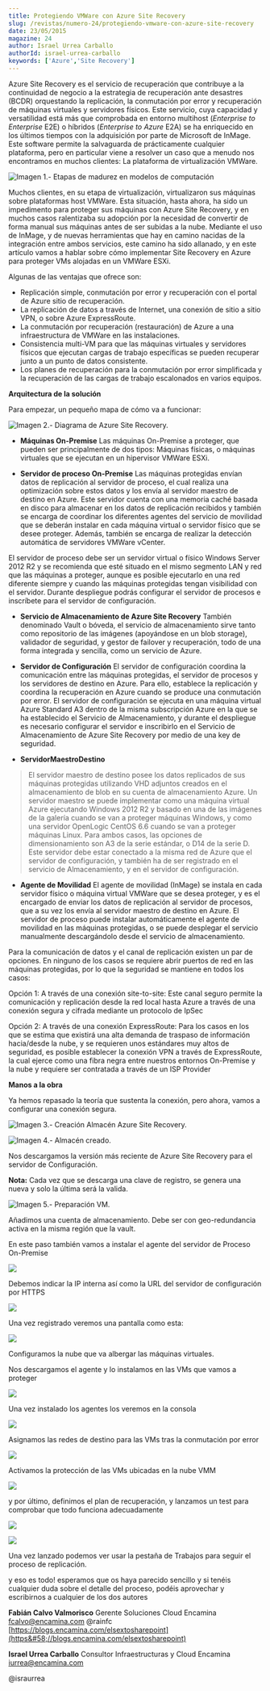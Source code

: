 ```yaml
---
title: Protegiendo VMWare con Azure Site Recovery
slug: /revistas/numero-24/protegiendo-vmware-con-azure-site-recovery
date: 23/05/2015
magazine: 24
author: Israel Urrea Carballo
authorId: israel-urrea-carballo
keywords: ['Azure','Site Recovery']
---
```



<ArticleHeader frontmatter={props.pageContext.frontmatter} />



​Azure Site Recovery es el servicio de recuperación que contribuye a la continuidad de negocio a la estrategia de recuperación ante desastres (BCDR) orquestando la replicación, la conmutación por error y recuperación de máquinas virtuales y servidores físicos. Este servicio, cuya capacidad y versatilidad está más que comprobada en entorno multihost (*Enterprise to Enterprise* E2E) o híbridos (*Enterprise to Azure* E2A) se ha enriquecido en los últimos tiempos con la adquisición por parte de Microsoft de InMage. Este software permite la salvaguarda de prácticamente cualquier plataforma, pero en particular viene a resolver un caso que a menudo nos encontramos en muchos clientes: La plataforma de virtualización VMWare.

![Imagen 1.- Etapas de madurez en modelos de computación](../../../images/numero24/protegiendo-vmware-con-azure-site-recovery/imagen1.png)

Muchos clientes, en su etapa de virtualización, virtualizaron sus máquinas sobre plataformas host VMWare. Esta situación, hasta ahora, ha sido un impedimento para proteger sus máquinas con Azure Site Recovery, y en muchos casos ralentizaba su adopción por la necesidad de convertir de forma manual sus máquinas antes de ser subidas a la nube. Mediante el uso de InMage, y de nuevas herramientas que hay en camino nacidas de la integración entre ambos servicios, este camino ha sido allanado, y en este artículo vamos a hablar sobre cómo implementar Site Recovery en Azure para proteger VMs alojadas en un VMWare ESXi.

Algunas de las ventajas que ofrece son:

- Replicación simple, conmutación por error y recuperación con el portal de Azure sitio de recuperación.
- La replicación de datos a través de Internet, una conexión de sitio a sitio VPN, o sobre Azure ExpressRoute.
- La conmutación por recuperación (restauración) de Azure a una infraestructura de VMWare en las instalaciones.
- Consistencia multi-VM para que las máquinas virtuales y servidores físicos que ejecutan cargas de trabajo específicas se pueden recuperar junto a un punto de datos consistente.
- Los planes de recuperación para la conmutación por error simplificada y la recuperación de las cargas de trabajo escalonados en varios equipos.


**Arquitectura de la solución**

Para empezar, un pequeño mapa de cómo va a funcionar:

![Imagen 2.- Diagrama de Azure Site Recovery.](../../../images/numero24/protegiendo-vmware-con-azure-site-recovery/imagen2.png)

- **Máquinas On-Premise** 
Las máquinas On-Premise a proteger, que pueden ser principalmente de dos tipos: Máquinas físicas, o máquinas virtuales que se ejecutan en un hipervisor VMWare ESXi.


- **Servidor de proceso On-Premise**
Las máquinas protegidas envían datos de replicación al servidor de proceso, el cual realiza una optimización sobre estos datos y los envía al servidor maestro de destino en Azure. Este servidor cuenta con una memoria caché basada en disco para almacenar en los datos de replicación recibidos y también se encarga de coordinar los diferentes agentes del servicio de movilidad que se deberán instalar en cada máquina virtual o servidor físico que se desee proteger. Además, también se encarga de realizar la detección automática de servidores VMWare vCenter. 

El servidor de proceso debe ser un servidor virtual o físico Windows Server 2012 R2 y se recomienda que esté situado en el mismo segmento LAN y red que las máquinas a proteger, aunque es posible ejecutarlo en una red diferente siempre y cuando las máquinas protegidas tengan visibilidad con el servidor. Durante despliegue podrás configurar el servidor de procesos e inscríbete para el servidor de configuración.


- **Servicio de Almacenamiento de Azure Site Recovery**
También denominado Vault o bóveda, el servicio de almacenamiento sirve tanto como repositorio de las imágenes (apoyándose en un blob storage), validador de seguridad, y gestor de failover y recuperación, todo de una forma integrada y sencilla, como un servicio de Azure.


- **Servidor de Configuración**
El servidor de configuración coordina la comunicación entre las máquinas protegidas, el servidor de procesos y los servidores de destino en Azure. Para ello, establece la replicación y coordina la recuperación en Azure cuando se produce una conmutación por error. El servidor de configuración se ejecuta en una máquina virtual Azure Standard A3 dentro de la misma subscripción Azure en la que se ha establecido el Servicio de Almacenamiento, y durante el despliegue es necesario configurar el servidor e inscribirlo en el Servicio de Almacenamiento de Azure Site Recovery por medio de una key de seguridad.


- **Servidor****Maestro****Destino**



> El servidor maestro de destino posee los datos replicados de sus máquinas protegidas utilizando VHD adjuntos creados en el almacenamiento de blob en su cuenta de almacenamiento Azure. Un servidor maestro se puede implementar como una máquina virtual Azure ejecutando Windows 2012 R2 y basado en una de las imágenes de la galería cuando se van a proteger máquinas Windows, y como una servidor OpenLogic CentOS 6.6 cuando se van a proteger máquinas Linux. Para ambos casos, las opciones de dimensionamiento son A3 de la serie estándar, o D14 de la serie D. Este servidor debe estar conectado a la misma red de Azure que el servidor de configuración, y también ha de ser registrado en el servicio de Almacenamiento, y en el servidor de configuración.


- **Agente de Movilidad**
El agente de movilidad (InMage) se instala en cada servidor físico o máquina virtual VMWare que se desea proteger, y es el encargado de enviar los datos de replicación al servidor de procesos, que a su vez los envía al servidor maestro de destino en Azure. El servidor de proceso puede instalar automáticamente el agente de movilidad en las máquinas protegidas, o se puede desplegar el servicio manualmente descargándolo desde el servicio de almacenamiento. 

Para la comunicación de datos y el canal de replicación existen un par de opciones. En ninguno de los casos se requiere abrir puertos de red en las máquinas protegidas, por lo que la seguridad se mantiene en todos los casos:

Opción 1: A través de una conexión site-to-site: Este canal seguro permite la comunicación y replicación desde la red local hasta Azure a través de una conexión segura y cifrada mediante un protocolo de IpSec

Opción 2: A través de una conexión ExpressRoute: Para los casos en los que se estima que existirá una alta demanda de traspaso de información hacia/desde la nube, y se requieren unos estándares muy altos de seguridad, es posible establecer la conexión VPN a través de ExpressRoute, la cual ejerce como una fibra negra entre nuestros entornos On-Premise y la nube y requiere ser contratada a través de un ISP Provider


**Manos a la obra**

Ya hemos repasado la teoría que sustenta la conexión, pero ahora, vamos a configurar una conexión segura.

![Imagen 3.- Creación Almacén Azure Site Recovery.](../../../images/numero24/protegiendo-vmware-con-azure-site-recovery/imagen3.png)

![Imagen 4.- Almacén creado.](../../../images/numero24/protegiendo-vmware-con-azure-site-recovery/imagen4.png)

Nos descargamos la versión más reciente de Azure Site Recovery para el servidor de Configuración.

**Nota:** Cada vez que se descarga una clave de registro, se genera una nueva y solo la última será la valida.

![Imagen 5.- Preparación VM.](../../../images/numero24/protegiendo-vmware-con-azure-site-recovery/imagen5.png)

Añadimos una cuenta de almacenamiento. Debe ser con geo-redundancia activa en la misma región que la vault.

En este paso también vamos a instalar el agente del servidor de Proceso On-Premise

![](../../../images/numero24/protegiendo-vmware-con-azure-site-recovery/imagen6.png)

Debemos indicar la IP interna así como la URL del servidor de configuración por HTTPS

![](../../../images/numero24/protegiendo-vmware-con-azure-site-recovery/imagen7.png)

Una vez registrado veremos una pantalla como esta:

![](../../../images/numero24/protegiendo-vmware-con-azure-site-recovery/imagen8.png)

Configuramos la nube que va albergar las máquinas virtuales.

Nos descargamos el agente y lo instalamos en las VMs que vamos a proteger

![](../../../images/numero24/protegiendo-vmware-con-azure-site-recovery/imagen14.png)

Una vez instalado los agentes los veremos en la consola

![](../../../images/numero24/protegiendo-vmware-con-azure-site-recovery/imagen9.png)

Asignamos las redes de destino para las VMs tras la conmutación por error

![](../../../images/numero24/protegiendo-vmware-con-azure-site-recovery/imagen10.png)

Activamos la protección de las VMs ubicadas en la nube VMM

![](../../../images/numero24/protegiendo-vmware-con-azure-site-recovery/imagen11.png)

y por último, definimos el plan de recuperación, y lanzamos un test para comprobar que todo funciona adecuadamente

![](../../../images/numero24/protegiendo-vmware-con-azure-site-recovery/imagen12.png)

![](../../../images/numero24/protegiendo-vmware-con-azure-site-recovery/imagen13.png)

Una vez lanzado podemos ver usar la pestaña de Trabajos para seguir el proceso de replicación.

y eso es todo! esperamos que os haya parecido sencillo y si tenéis cualquier duda sobre el detalle del proceso, podéis aprovechar y escribirnos a cualquier de los dos autores



**Fabián Calvo Valmorisco**
 Gerente Soluciones Cloud Encamina
 [fcalvo@encamina.com](mailto&#58;fcalvo@encamina.com) 
@rainfc
 [https://blogs.encamina.com/elsextosharepoint](https&#58;//blogs.encamina.com/elsextosharepoint)

**Israel Urrea Carballo**
 Consultor Infraestructuras y Cloud Encamina
 [iurrea@encamina.com](mailto&#58;iurrea@encamina.com)

@israurrea

